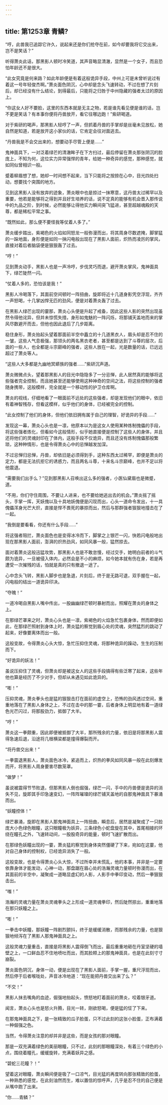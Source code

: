 ```yaml
---
---
---
```

title: 第1253章 青鳞?
---



“哼，此兽我已追踪它许久，说起来还是你们抢夺在前，如今却要我将它交出来，岂不是笑话？”

听得萧炎此话，那黑影人顿时冷笑道，其声音略显清澈，显然是一个女子，而且恐怕年龄还不是很大。

“此女究竟是何来路？如此年龄便是有着这般诡异手段，中州上可是未曾听说过有着这一号年轻俊杰啊。”萧炎面色阴沉，心中却是念头飞速转动，不过在想了片刻后，却已经没有什么结论，到得最后，只能将之归咎于中州隐藏的强者太过的原因上。

“你这女人好不要脸，这里的东西本就是无主之物，若是谁先看见便是谁的话，岂不更是笑话？有本事你便将丹兽放开，看它往哪边跑！”紫研喝道。

对于紫研的喝声，那黑影人轻哼了一声，但抓着丹兽的手掌却是丝毫未见放松，她自然是知道，若是放开这小家伙的话，它肯定会往对面逃去。

“丹兽我是不会交出来的，想要动手尽管上便是……”

鬼神面具下，一对泛着绿芒的清澈眸子在下方扫过，最后停留在萧炎那张阴沉的脸庞上，不知为何，这位实力异常强悍的青年，给她一种奇异的感觉，那种感觉，就如同似曾相识一般。

蹙着柳眉想了想，她却一时间想不起来，当下只能将之按捺在心中，目光四处扫动，想要找个突围的地方。

见到这黑影人没有放弃的迹象，萧炎眼中也是掠过一抹寒意，这丹兽太过稀罕以及重要，他若是能够将之得到并且好生培养的话，说不定真的能够有机会晋入那传说中的九品之阶，到时候，必然能够让得他实力瞬间突飞猛进，甚至超越魂殿的天尊，都是稀松平常之事。

“既然如此，那么便不要怪我等仗着人多了。”

萧炎缓步踏出，紫褐色的火焰如同怒龙一般弥漫而出，将其周身尽数遮掩，脚掌猛的一跺地面，身形便是如同一抹闪电般出现在了黑影人面前，炽热而凌厉的掌风，直接对着后者脑袋便是狠狠轰了过去。

“哼！”

见到萧炎动手，黑影人也是一声冷哼，步伐灵巧而退，避开萧炎掌风，鬼神面具下，绿芒陡然一闪。

“仗着人多的，恐怕该是我！”

黑影人冷喝落下，其面前空间顿时一阵扭曲，旋即将近十几道身影凭空浮现，齐齐一声怒喝，十几掌凶悍无匹的劲风，便是对着萧炎轰了过去。

在黑影人绿芒出现的霎那，萧炎心头便是升起了戒备，因此这些人影的突然出现虽然令得他诧异，但并未惊慌失措，身形如鬼魅的一阵闪烁，将那铺天盖地而来的掌风尽数避开而去，但他也因此退后了几步距离。

稳住身形，萧炎抬起头望着那面前半空中矗立的十几道黑衣人，眉头却是忍不住的一皱，这些人气息极强，那领头的两名黑衣老者，甚至都是达到了斗尊的层次，后面的一些人，也全都是斗宗巅峰的强者，这些人放在一起，光是数量的话，已远远超过了萧炎等人。

“这些人大多都是九幽地冥蟒族的强者……”紫研沉声道。

萧炎微微点头，望着那黑影人的目光中隐隐多了一分忌惮，此人居然真的能够将这些强者完全控制，而且她甚至还能够使用这种神奇的空间之法，将这些控制的强者随身携带，这般模样，完全就是一个移动性的护卫仓库啊。

萧炎的视线，仔细地看了一眼面前不远处的这些强者，却是发现他们的眼中，依旧有着神智残存，但看这模样，似乎他们的身体，已经被完全的控制。

“此女控制了他们的身体，但他们依旧拥有属于自己的理智，好诡异的手段……”

发现这一幕，萧炎心头也是一凛，他原本以为是这女人使用某种炼制傀儡的手段，将这些强者炼化，但看如今这般情形，似乎她直接便是控制了这些人的身体，并且还将他们的灵魂封印在了体内，这般手段不仅诡异，而且还没有炼制傀儡那般繁琐，这种种情形，也是令得萧炎心中的忌惮越发加深。

不过忌惮归忌惮，丹兽，却依旧是必须得到手，这种东西太过稀罕，即便是萧炎的定力，都是无法抗拒它的诱惑力，而且两名斗尊，十来名斗宗巅峰，也并不足以将他震退。

“需要我们出手么？”见到那黑影人召唤出这么多的强者，小医仙黛眉也是微蹙，道。

“不用，你们守住周围，不要让人进来，也不要给她逃出去的机会。”萧炎摇了摇头，手掌一挥，天妖傀以及十具地妖傀便是闪现而出，心头一道命令发出，十一具傀儡浑身光芒大炽，直接是悍不畏死的暴掠而出，然后与那群强者狠狠地撞击在了一起。

“我倒是要看看，你还有什么手段……”

将这强者阻拦，萧炎面色也是变得冰冷而下，脚掌之上银芒一闪，快若闪电般地出现在那黑影人面前，澎湃的炽热劲风，如同风暴一般，猛然掠去。

面对着萧炎这般迅猛攻势，那黑影人也是不敢怠慢，经过交手，她明白前者的斗气颇为诡异，一旦被侵入体内，必然会是不小的麻烦，如今她本就有伤在身，若是再遭受一次摧残的话，怕就是真的只有撤退一途了。

心中念头飞转，黑影人脚步也是急退，片刻后，终于是无路可退，双手握在一起，闪电般的结出一道诡异印决。

“夺魄！”

一道冷喝自黑影人嘴中传出，一股幽幽绿芒顿时暴射而出，照耀在萧炎的身体之上。

在那绿芒罩来之时，萧炎心头也是一凛，紫褐色的火焰急忙包裹身体，然而即便如此，在那绿芒照射到身体上时，萧炎猛的察觉到眉心处的灵魂，突然猛烈的跳动了起来，好像要离体而出一般。

这般变故，令得萧炎心头大惊，急忙压抑住灵魂，将那种诡异的躁动，生生的压制而下。

“好诡异的妖法！”

虽说压抑住了灵魂，但萧炎却是被这女人的这些手段搞得有些泛寒了起来，这些年他也算是经历了不少对手，但却从未遇见如此诡异的。

“嘭！”

压抑灵魂，萧炎拳头也是猛的狠狠击打在面前的虚空上，恐怖的劲风透过空间，重重地落在了黑影人身体之上，不过在击中的那一霎，后者身体上明显地有着一道绿色光芒闪过，将那股劲力，抵御了大半。

“哼！”

萧炎这一拳颇重，因此即便被抵御了大半，那所残余的力量，依旧是将那黑影人震得急速后退，沿途将几根横梁都是撞得爆裂而开。

“将丹兽交出来！”

一拳震退黑影人，萧炎面色冰冷，紧追而上，炽热的拳风如同风暴一般在此刻爆发而开，将黑影人周身要害尽数笼罩。

“做梦！”

虽说被震得节节败退，但那黑影人倒也倔强，绿芒一闪，手中的丹兽便是诡异的消失不见，旋即其手印急速变幻，一阵阵璀璨的绿芒铺天盖地的自那鬼神面具下暴涌而出。

“妖瞳控体！”

绿芒暴涌，旋即在黑影人那鬼神面具上一阵扭曲，瞬息后，居然是凝聚成了一只脸庞大小色绿色眼瞳，这只眼瞳极为妖异，三条绿色小蛇盘旋在其中，首尾相接的环绕在瞳孔之外，飞速转动间，一股股奇异的能量，顿时飞速扩散而出。

在那绿色妖瞳出现的一霎，萧炎猛的察觉到身体突然僵硬了下来，宛如在这霎，他对自己身体的控制权，已经诡异消失了一般。

这般变故，也是令得萧炎心头大惊，不过所幸并未慌乱，他的本事，并非是一定要依靠身体才能发动，心神一动，那盘踞在眉心处的浩瀚灵魂力量顿时弥漫而出，在其面前的半空中，凝聚成一道略显虚幻的人影，人影手中拳印变动，然后一拳狠狠击出。

“嗤！”

浩瀚的灵魂力量在萧炎灵魂拳头之上形成一道灵魂拳印，然后陡然掠出，重重地落在那只妖瞳之上。

“嘭！”

一拳击中妖瞳，那妖瞳一阵剧烈颤抖，终于是缓缓消散，而那残余的力量，也是狠狠地倾泻在了黑影人那鬼神面具之上。

这般灵魂力量重击，直接是将黑影人震得倒飞而出，最后重重地砸在丹室坚硬的墙壁之上，一口鲜血忍不住地喷吐而出，而其脸颊上的那鬼神面具，也是在此刻寸寸崩裂。

萧炎面色阴沉，身体一动，便是出现在了黑影人面前，手掌一握，重尺浮现而出，然后停于后者喉咙处，声音冰冷地道：“现在能把丹兽交出来了么？”

“不交！”

黑影人抹去嘴角的血迹，倔强地抬起头，愤怒地盯着面前的萧炎，咬着银牙道。

闻言，萧炎心头也是怒火升腾，目光一转，刚欲怒喝，便是猛的怔了下来。

在那鬼神面具之下，是一张精致的瓜子脸蛋，只不过此刻的这张小脸蛋，正布满着一种倔强之色。

当然，令得萧炎注意的却并非是这些，而是女孩的那对眼瞳。

那是一双充满着绿色的美丽眼瞳，只不过，此刻的那眼瞳深处，有着三个绿色的小点，围绕着瞳孔，缓缓旋转，充满着妖异之感。

“碧蛇三花瞳？！”

望着这对眼瞳，萧炎瞬间便是吸了一口凉气，目光猛的再度转向那张精致的脸蛋，一种熟悉的感觉，在此刻油然而生，难以置信的惊呼声，几乎是忍不住的自己便是从嘴中跑了出来。

“你……青鳞？”